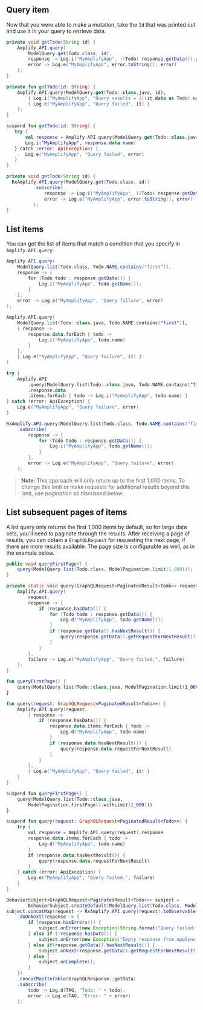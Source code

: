## Query item

Now that you were able to make a mutation, take the `Id` that was printed out and use it in your query to retrieve data.

<BlockSwitcher>
<Block name="Java">

```java
private void getTodo(String id) {
    Amplify.API.query(
        ModelQuery.get(Todo.class, id),
        response -> Log.i("MyAmplifyApp", ((Todo) response.getData()).getName()),
        error -> Log.e("MyAmplifyApp", error.toString(), error)
    );
}
```

</Block>
<Block name="Kotlin - Callbacks">

```kotlin
private fun getTodo(id: String) {
    Amplify.API.query(ModelQuery.get(Todo::class.java, id),
        { Log.i("MyAmplifyApp", "Query results = ${(it.data as Todo).name}") },
        { Log.e("MyAmplifyApp", "Query failed", it) }
    );
}
```

</Block>
<Block name="Kotlin - Coroutines (Beta)">

```kotlin
suspend fun getTodo(id: String) {
   try {
       val response = Amplify.API.query(ModelQuery.get(Todo::class.java, id))
       Log.i("MyAmplifyApp", response.data.name)
   } catch (error: ApiException) {
       Log.e("MyAmplifyApp", "Query failed", error)
   }
}
```

</Block>
<Block name="RxJava">

```java
private void getTodo(String id) {
  RxAmplify.API.query(ModelQuery.get(Todo.class, id))
          .subscribe(
              response -> Log.i("MyAmplifyApp", ((Todo) response.getData()).getName()),
              error -> Log.e("MyAmplifyApp", error.toString(), error)
          );
}
```

</Block>
</BlockSwitcher>

## List items

You can get the list of items that match a condition that you specify in `Amplify.API.query`:

<BlockSwitcher>
<Block name="Java">

```java
Amplify.API.query(
    ModelQuery.list(Todo.class, Todo.NAME.contains("first")),
    response -> {
        for (Todo todo : response.getData()) {
            Log.i("MyAmplifyApp", todo.getName());
        }
    },
    error -> Log.e("MyAmplifyApp", "Query failure", error)
);
```

</Block>
<Block name="Kotlin - Callbacks">

```kotlin
Amplify.API.query(
    ModelQuery.list(Todo::class.java, Todo.NAME.contains("first")),
    { response ->
        response.data.forEach { todo ->
            Log.i("MyAmplifyApp", todo.name)
        }
    },
    { Log.e("MyAmplifyApp", "Query failure", it) }
)
```

</Block>
<Block name="Kotlin - Coroutines (Beta)">

```kotlin
try {
    Amplify.API
        .query(ModelQuery.list(Todo::class.java, Todo.NAME.contains("first")))
        .response.data
        .items.forEach { todo -> Log.i("MyAmplifyApp", todo.name) }
} catch (error: ApiException) {
    Log.e("MyAmplifyApp", "Query failure", error)
}
```

</Block>
<Block name="RxJava">

```java 
RxAmplify.API.query(ModelQuery.list(Todo.class, Todo.NAME.contains("first"))
    .subscribe(
        response -> {
            for (Todo todo : response.getData()) {
                Log.i("MyAmplifyApp", todo.getName());
            }
        },
        error -> Log.e("MyAmplifyApp", "Query failure", error)
    );
```

</Block>
</BlockSwitcher>

> **Note**: This approach will only return up to the first 1,000 items.  To change this limit or make requests for additional results beyond this limit, use *pagination* as discussed below.

## List subsequent pages of items

A list query only returns the first 1,000 items by default, so for large data sets, you'll need to paginate through the results.  After receiving a page of results, you can obtain a `GraphQLRequest` for requesting the next page, if there are more results available.  The page size is configurable as well, as in the example below.

<BlockSwitcher>
<Block name="Java">

```java
public void queryFirstPage() {
    query(ModelQuery.list(Todo.class, ModelPagination.limit(1_000)));
}

private static void query(GraphQLRequest<PaginatedResult<Todo>> request) {
    Amplify.API.query(
        request,
        response -> {
            if (response.hasData()) {
                for (Todo todo : response.getData()) {
                    Log.d("MyAmplifyApp", todo.getName());
                }
                if (response.getData().hasNextResult()) {
                    query(response.getData().getRequestForNextResult());
                }
            }
        },
        failure -> Log.e("MyAmplifyApp", "Query failed.", failure)
    );
}
```

</Block>
<Block name="Kotlin - Callbacks">

```kotlin
fun queryFirstPage() {
    query(ModelQuery.list(Todo::class.java, ModelPagination.limit(1_000)))
}

fun query(request: GraphQLRequest<PaginatedResult<Todo>>) {
    Amplify.API.query(request,
        { response ->
            if (response.hasData()) {
                response.data.items.forEach { todo ->
                    Log.d("MyAmplifyApp", todo.name)
                }
                if (response.data.hasNextResult()) {
                    query(response.data.requestForNextResult)
                }
            }
        },
        { Log.e("MyAmplifyApp", "Query failed", it) }
    )
}
```

</Block>
<Block name="Kotlin - Coroutines (Beta)">

```kotlin
suspend fun queryFirstPage() {
    query(ModelQuery.list(Todo::class.java,
        ModelPagination.firstPage().withLimit(1_000)))
}

suspend fun query(request: GraphQLRequest<PaginatedResult<Todo>>) {
    try {
        val response = Amplify.API.query(request).response
        response.data.items.forEach { todo ->
            Log.d("MyAmplifyApp", todo.name)
        }
        if (response.data.hasNextResult()) {
            query(response.data.requestForNextResult)
        }
    } catch (error: ApiException) {
        Log.e("MyAmplifyApp", "Query failed.", failure)
    }
}
```

</Block>

<Block name="RxJava">

```java
BehaviorSubject<GraphQLRequest<PaginatedResult<Todo>>> subject =
        BehaviorSubject.createDefault(ModelQuery.list(Todo.class, ModelPagination.limit(1_000)));
subject.concatMap(request -> RxAmplify.API.query(request).toObservable())
    .doOnNext(response -> {
        if (response.hasErrors()) {
            subject.onError(new Exception(String.format("Query failed: %s", response.getErrors())));
        } else if (!response.hasData()) {
            subject.onError(new Exception("Empty response from AppSync."));
        } else if(response.getData().hasNextResult()) {
            subject.onNext(response.getData().getRequestForNextResult());
        } else {
            subject.onComplete();
        }
    })
    .concatMapIterable(GraphQLResponse::getData)
    .subscribe(
        todo -> Log.d(TAG, "Todo: " + todo),
        error -> Log.e(TAG, "Error: " + error)
    );
```

</Block>
</BlockSwitcher>
